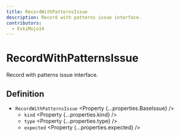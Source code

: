 ```yaml
---
title: RecordWithPatternsIssue
description: Record with patterns issue interface.
contributors:
  - EskiMojo14
---
```



# RecordWithPatternsIssue

Record with patterns issue interface.

## Definition

- `RecordWithPatternsIssue` <Property {...properties.BaseIssue} />
  - `kind` <Property {...properties.kind} />
  - `type` <Property {...properties.type} />
  - `expected` <Property {...properties.expected} />
